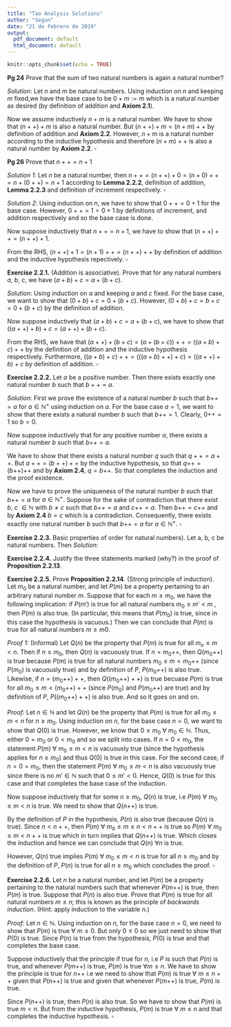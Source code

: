 ```yaml
---
title: "Tao Analysis Solutions"
author: "Segun"
date: "21 de febrero de 2019"
output:
  pdf_document: default
  html_document: default
---
```


```r
knitr::opts_chunk$set(echo = TRUE)
```



**Pg 24** Prove that the sum of two natural numbers is again a natural number?


*Solution*: Let $n$ and $m$ be natural numbers. Using induction on $n$ and keeping $m$ fixed,we have the base case to be $0 + m := m$ which is a natural number as desired (by definition of addition and **Axiom 2.1**). 

Now we assume inductively $n+m$ is a natural number. We have to show that $(n++)+m$ is also a natural number. But $(n++) + m = (n+m)++$ by definition of addition and **Axiom 2.2**. However, $n+m$ is a natural number according to the inductive hypothesis and therefore $(n+m)++$ is also a natural number by **Axiom 2.2**.
$\square$

**Pg 26** Prove that $n++ = n+1$ 

*Solution 1*: Let $n$ be a natural number, then $n++ = (n++) + 0 = (n+0)++ = n + (0++) = n+1$ according to **Lemma 2.2.2**, definition of addition, **Lemma 2.2.3** and definition of increment respectively. $\square$

*Solution 2*: Using induction on $n$, we have to show that $0++ = 0+1$ for the base case. However, $0++ = 1 = 0 + 1$ by definitions of increment, and addition respectively and so the base case is done. 

Now suppose inductively that $n++ = n+1$, we have to show that $(n++) ++ = (n++) +1$.

From the RHS, $(n++)+1 = (n+1)++ = (n++)++$ by definition of addition and the inductive hypothesis repectively. $\square$

**Exercise 2.2.1.** (Addition is associative). Prove that for any natural numbers $a$, $b$, $c$, we have $(a + b) + c = a + (b + c)$.

*Solution*: Using induction on $a$ and keeping $a$ and $c$ fixed. For the base case, we want to show that $(0+b) + c = 0+(b+c)$. However, $(0+b) + c  = b+c = 0 + (b+c)$ by the definition of addition.

Now suppose inductively that $(a+b)+c = a+(b+c)$, we have to show that $((a++)+b)+c = (a++) + (b+c)$.

From the RHS, we have that $(a++) + (b+c) = (a+(b+c))++ = ((a+b)+c)++$ by the definition of addition and the inductive hypothesis respectively. Furthermore, $((a+b)+c)++ = (((a+b)++)+c) = ((a++)+b)+c$ by definition of addition. $\square$

**Exercise 2.2.2.** Let $a$ be a positive number. Then there exists exactly one natural number $b$ such that $b++ = a$.

*Solution:* First we prove the existence of a natural number $b$ such that $b{++} = a$ for $a\in \mathbb{N}^+$ using induction on $a$. For the base case $a = 1$, we want to show that there exists a natural number $b$ such that $b{++} = 1$. Clearly, $0{++} = 1$ so $b = 0$.

Now suppose inductively that for any positive number $a$, there exists a natural number $b$ such that $b{++} = a$. 

We have to show that there exists a natural number $q$ such that $q++ = a++$. But $a++ = (b++)++$ by the inductive hypothesis, so that $q{++} = (b{++}){++}$ and by **Axiom 2.4**, $q = b{++}$. So that completes the induction and the proof existence.

Now we have to prove the uniqueness of the natural number $b$ such that $b{++} = a$ for $a\in \mathbb{N}^+$. Suppose for the sake of contradiction that there exist $b$, $c$ $\in \mathbb{N}$ with $b\ne c$ such that $b{++} = a$ and $c{++} = a$. Then $b{++} = c{++}$ and by **Axiom 2.4** $b = c$ which is a contradiction. Consequently, there exists exactly one natural number $b$ such that $b{++} = a$  for $a\in \mathbb{N}^+$. $\square$

**Exercise 2.2.3.** Basic properties of order for natural numbers). Let a, b, c be natural numbers. Then
*Solution:*
\begin{enumerate}
\item (Order is reflexive) $a \ge a$.

$a = a + 0$ by \textbf{Lemma 2.2.3} , therefore, $a\ge a$ by definition. $\square$

\item (Order is transitive) If $a \ge b$ and $b \ge c$, then $a \ge c$.

By definition, $a\ge b$ implies that $a = b+d$ and $b \ge c$ implies $b = c + e$, for some $d$, $e$ $\in \mathbb{N}$. Therefore, $a = b + d = (c+e)+d = c +(e+d) \ge c$ by ordering of natural numbers and associativity of addition. $\square$.   

\item (Order is anti-symmetric) If $a \ge b$ and $b \ge a$, then $a = b$.


Since $a \ge b$ and $b \ge a$, we have that $a = b + c$ and $b = a + d$ for some $c$, $d$ $\in \mathbb{N}$. Thus $a = a + c + d$ which implies that $c+d = 0$ by \textbf{Lemma 2.2.2} and that further implies $c = 0$ and $d = 0$ by \textbf{Corollary 2.2.9}. Consequently, $a = b$. $\square$


\item (Addition preserves order) $a \ge b$ if and only if $a + c \ge b + c$.

Because $a\ge b$, $a = b+d$ for some $d \in \mathbb{N}$. Hence $a + c = (b+d) + c = (b+c) + d \ge b+c$ by the cancellation law, associativity of addition and ordering of natural numbers respectively.

Likewise, $a+c \ge b+c$ implies $a+c = (b+c) + e$, for some $e \in \mathbb{N}$. Consequently, $a+c = (b+e) + c$ by associativity of addition. By cancellation law, $a = b + e$ so $a\ge b$. $\square$ 

\item $a < b$ if and only if $a{++} \le b$

\textit{Proof.} Since $a<b$,  then $b = a+n$, for some $n \in \mathbb{N}$ and $b \ne a$. Consequently, $n \ne 0$ by \textbf{Lemma 2.2.2}. Then there exists a number say $m \in \mathbb{N}$ such that $m{++} = n$ by \textbf{Lemma 2.2.10}. So $b = a+n = a + m{++} = (a{++}) + m$ by \textbf{Lemma 2.2.3}. So $a{++} \le b$.

Likewise $a{++} \le b$ implies $b = (a{++}) + n$ for some $n \in \mathbb{N}$. Consequently, $b = a + (n{++})$ by \textbf{Lemma 2.2.3} and by \textbf{Definition 2.2.1} (Addition of natural numbers). But we know that $n{++} \ne 0$ by \textbf{Axiom 2.3} and by implication $b \ne a$. So $a<b$. $\square$

\item $a < b$ if and only if $b = a + d$ for some positive number $d$.

\textit{Proof}. If $a<b$, then $b = a+d$ for some $d\in \mathbb{N}$ and $b\ne a$ by definition. We need to show that $d\ne 0$. Now suppose for the sake of contradiction that $d = 0$. Then $b = a+d$ implies $a = b$ which is a contradition so $d\ne0$. 

Likewise, $b = a+d$, $d \ne 0$ implies $a\le b$ by \textbf{Definition 2.2.11} (Ordering of the natural numbers). We need to show that $b \ne a$. Suppose for the sake of contradiction that $b = a$, then $b = a+d$ implies  $d = 0$ by \textbf{Lemma 2.2.2} which is a contradiction. Hence $b \ne a$ and $a\le b$ so $a<b$. $\square$

\end{enumerate}

**Exercise 2.2.4.** Justify the three statements marked (why?) in the proof of **Proposition 2.2.13**.

\begin{enumerate}
\item $0\le b$ for all $b\in \mathbb{N}$.

\textit{Proof}. Since $b \in \mathbb{N}$, then $b = 0 + b$ by \textbf{Definition 2.2.1} (Addition of natural numbers) so $0\le b$ by \textbf{Definition 2.2.11} (Ordering of the natural numbers). 

\item  If $a>b$, then $a{++} > b$

\textit{Proof}. Because $a{++}>a$ and $a>b$. Then by \textbf{Proposition 2.2.12} (Transitivity of order), $a{++} > b$. 

\item If $a = b$, the $a{++} =  b+d$

\textit{Proof}. Because $a{++}>a$ implies $a{++}>b$  since $a=b$. 

\end{enumerate}

**Exercise 2.2.5.** Prove **Proposition 2.2.14**. (Strong principle of induction). Let $m_0$ be a natural number, and let $P(m)$ be a property pertaining to an arbitrary natural number $m$. Suppose that for each $m \ge m_0$, we have the following implication: if $P(m')$ is true for all natural numbers $m_0 \le m' < m$ , then $P(m)$ is also true. (In particular, this means that $P(m_0)$ is true, since in this case the hypothesis is vacuous.) Then we can conclude that $P(m)$ is true for all natural numbers $m \ge m0$.

*Proof 1:* (Informal) Let $Q(n)$ be the property that $P(m)$ is true for all $m_o \le m < n$. Then if $n\le m_0$, then $Q(n)$ is vacuously true. If $n = m_0{++}$, then $Q(m_0{++})$ is true because $P(m)$ is true for all natural numbers $m_0 \le m < m_0{++}$ (since $P(m_0)$ is vacuously true) and by definition of $P$, $P(m_0{++})$ is also true. Likewise, if $n = (m_0{++})++$, then $Q((m_0{++})++)$ is true becuase  $P(m)$ is true for all $m_0 \le m < (m_0{++})++$ (since $P(m_0)$ and $P(m_0{++})$ are true) and by definition of $P$, $P((m_0{++})++)$ is also true. And so it goes on and on.    


*Proof:* Let $n\in \mathbb{N}$ and let $Q(n)$ be the property that $P(m)$ is true for all $m_0 \le m < n$ for $n\ge m_0$. Using induction on $n$, for the base case $n = 0$, we want to show that $Q(0)$ is true. However, we know that $0\le m_0\ \forall\ m_0 \in \mathbb{N}$. Thus, either $0 = m_0$ or $0<m_0$ and so we split into cases. If $n = 0 < m_0$, the statement $P(m)\ \forall\ m_0\le m < n$ is vacuously true (since the hypothesis applies for $n \ge m_0$) and thus $Q(0)$ is true in this case.  For the second case, if $n = 0 =m_0$, then the statement $P(m)\ \forall\ m_0\le m < n$ is also vacuously true since there is no $m' \in \mathbb{N}$ such that $0 \le m' <0$. Hence, $Q(0)$ is true for this case and that completes the base case of the induction. 

Now suppose inductively that for some $n\ge m_0$, $Q(n)$ is true, i.e $P(m)\ \forall\ m_0\le m < n$ is true. We need to show that $Q(n{++})$ is true. 

By the definition of $P$ in the hypothesis, $P(n)$ is also true (because $Q(n)$ is true). Since $n<n++$, then $P(m)\ \forall\ m_0\le m \le n < n++$ is true so $P(m)\ \forall\ m_0\le m < n++$ is true which in turn implies that $Q(n{++})$ is true. Which closes the induction and hence we can conclude that $Q(n)\ \forall n$ is true. 

However, $Q(n)$ true implies $P(m)\ \forall\ m_0\le m<n$ is true for all $n\ge m_0$ and by the definition of $P$, $P(n)$ is true  for all $n\ge m_0$ which concludes the proof. $\square$   



**Exercise 2.2.6.** Let $n$ be a natural number, and let $P(m)$ be a property pertaining to the natural numbers such that whenever $P(m{++})$ is true, then $P(m)$
is true. Suppose that $P(n)$ is also true. Prove that $P(m)$ is true for all natural
numbers $m \le n$; this is known as the principle of *backwards induction*. (Hint:
apply induction to the variable $n$.)


*Proof:* Let $n \in \mathbb{N}$. Using induction on $n$, for the base case $n = 0$, we need to show that $P(m)$ is true $\forall\ m\le 0$. But only $0\le 0$ so we just need to show that $P(0)$ is true. Since $P(n)$ is true from the hypothesis, $P(0)$ is true and that completes the base case. 

Suppose inductively that the principle if true for $n$, i.e $P$ is such that $P(n)$ is true, and whenever $P(m{++})$ is true, $P(m)$ is true $\forall m\le n$. We have to show the principle is true for $n{++}$ i.e we need to show that $P(m)$ is true $\forall\ m\le n++$ given that $P(n{++})$ is true and given that whenever $P(m{++})$ is true, $P(m)$ is true.

Since $P(n{++})$ is true, then $P(n)$ is also true. So we have to show that $P(m)$ is true $m<n$. But from the inductive hypothesis, $P(m)$ is true $\forall$ $m\le n$ and that completes the inductive hypothesis. $\square$